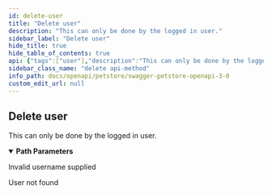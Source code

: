 ```yaml
---
id: delete-user
title: "Delete user"
description: "This can only be done by the logged in user."
sidebar_label: "Delete user"
hide_title: true
hide_table_of_contents: true
api: {"tags":["user"],"description":"This can only be done by the logged in user.","operationId":"deleteUser","parameters":[{"name":"username","in":"path","description":"The name that needs to be deleted","required":true,"schema":{"type":"string"}}],"responses":{"400":{"description":"Invalid username supplied"},"404":{"description":"User not found"}},"method":"delete","path":"/user/{username}","servers":[{"url":"https://petstore3.swagger.io/api/v3"}],"securitySchemes":{"petstore_auth":{"type":"oauth2","flows":{"implicit":{"authorizationUrl":"https://petstore3.swagger.io/oauth/authorize","scopes":{"write:pets":"modify pets in your account","read:pets":"read your pets"}}}},"api_key":{"type":"apiKey","name":"api_key","in":"header"}},"info":{"title":"Swagger Petstore - OpenAPI 3.0","description":"This is a sample Pet Store Server based on the OpenAPI 3.0 specification.  You can find out more about\nSwagger at [https://swagger.io](https://swagger.io). In the third iteration of the pet store, we've switched to the design first approach!\nYou can now help us improve the API whether it's by making changes to the definition itself or to the code.\nThat way, with time, we can improve the API in general, and expose some of the new features in OAS3.\n\n_If you're looking for the Swagger 2.0/OAS 2.0 version of Petstore, then click [here](https://editor.swagger.io/?url=https://petstore.swagger.io/v2/swagger.yaml). Alternatively, you can load via the `Edit > Load Petstore OAS 2.0` menu option!_\n\nSome useful links:\n- [The Pet Store repository](https://github.com/swagger-api/swagger-petstore)\n- [The source API definition for the Pet Store](https://github.com/swagger-api/swagger-petstore/blob/master/src/main/resources/openapi.yaml)","termsOfService":"http://swagger.io/terms/","contact":{"email":"apiteam@swagger.io"},"license":{"name":"Apache 2.0","url":"http://www.apache.org/licenses/LICENSE-2.0.html"},"version":"1.0.11"},"postman":{"name":"Delete user","description":{"content":"This can only be done by the logged in user.","type":"text/plain"},"url":{"path":["user",":username"],"host":["{{baseUrl}}"],"query":[],"variable":[{"disabled":false,"description":{"content":"(Required) The name that needs to be deleted","type":"text/plain"},"type":"any","value":"","key":"username"}]},"method":"DELETE"}}
sidebar_class_name: "delete api-method"
info_path: docs/openapi/petstore/swagger-petstore-openapi-3-0
custom_edit_url: null
---
```



## Delete user



This can only be done by the logged in user.

<details style={{"marginBottom":"1rem"}} data-collapsed={false} open={true}><summary style={{}}><strong>Path Parameters</strong></summary><div><ul><ParamsItem className={"paramsItem"} param={{"name":"username","in":"path","description":"The name that needs to be deleted","required":true,"schema":{"type":"string"}}}></ParamsItem></ul></div></details><div><ApiTabs><TabItem label={"400"} value={"400"}><div>

Invalid username supplied

</div><div></div></TabItem><TabItem label={"404"} value={"404"}><div>

User not found

</div><div></div></TabItem></ApiTabs></div>
      